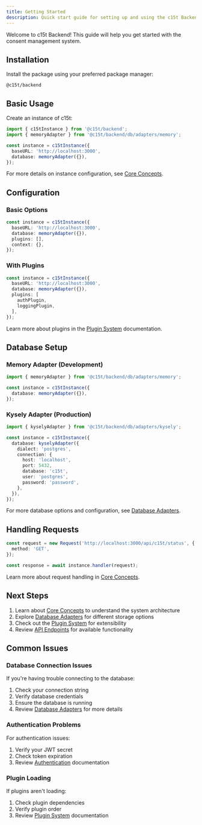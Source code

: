 ```yaml
---
title: Getting Started
description: Quick start guide for setting up and using the c15t Backend package, including installation, basic configuration, and common issues.
---
```


Welcome to c15t Backend! This guide will help you get started with the consent management system.

## Installation

Install the package using your preferred package manager:

```package-install
@c15t/backend
```

## Basic Usage

Create an instance of c15t:

```typescript
import { c15tInstance } from '@c15t/backend';
import { memoryAdapter } from '@c15t/backend/db/adapters/memory';

const instance = c15tInstance({
  baseURL: 'http://localhost:3000',
  database: memoryAdapter({}),
});
```

For more details on instance configuration, see [Core Concepts](./backend/core-concepts#instance-management).

## Configuration

### Basic Options

```typescript
const instance = c15tInstance({
  baseURL: 'http://localhost:3000',
  database: memoryAdapter({}),
  plugins: [],
  context: {},
});
```


### With Plugins

```typescript
const instance = c15tInstance({
  baseURL: 'http://localhost:3000',
  database: memoryAdapter({}),
  plugins: [
    authPlugin,
    loggingPlugin,
  ],
});
```

Learn more about plugins in the [Plugin System](./plugins) documentation.

## Database Setup

### Memory Adapter (Development)

```typescript
import { memoryAdapter } from '@c15t/backend/db/adapters/memory';

const instance = c15tInstance({
  database: memoryAdapter({}),
});
```

### Kysely Adapter (Production)

```typescript
import { kyselyAdapter } from '@c15t/backend/db/adapters/kysely';

const instance = c15tInstance({
  database: kyselyAdapter({
    dialect: 'postgres',
    connection: {
      host: 'localhost',
      port: 5432,
      database: 'c15t',
      user: 'postgres',
      password: 'password',
    },
  }),
});
```

For more database options and configuration, see [Database Adapters](./backend/database-adapters).

## Handling Requests

```typescript
const request = new Request('http://localhost:3000/api/c15t/status', {
  method: 'GET',
});

const response = await instance.handler(request);
```

Learn more about request handling in [Core Concepts](./backend/core-concepts#request-handling).

## Next Steps

1. Learn about [Core Concepts](./backend/core-concepts) to understand the system architecture
2. Explore [Database Adapters](./backend/database-adapters) for different storage options
3. Check out the [Plugin System](./backend/plugins) for extensibility
4. Review [API Endpoints](./backend/endpoints) for available functionality

## Common Issues

### Database Connection Issues

If you're having trouble connecting to the database:
1. Check your connection string
2. Verify database credentials
3. Ensure the database is running
4. Review [Database Adapters](./backend/database-adapters#error-handling) for more details

### Authentication Problems

For authentication issues:
1. Verify your JWT secret
2. Check token expiration
3. Review [Authentication](./backend/authentication#error-handling) documentation

### Plugin Loading

If plugins aren't loading:
1. Check plugin dependencies
2. Verify plugin order
3. Review [Plugin System](./backend/plugins#common-issues) documentation

